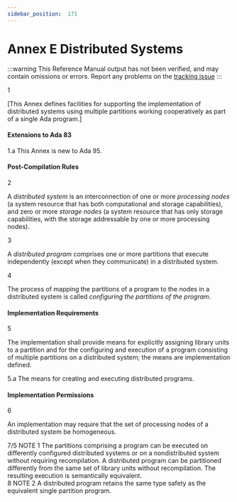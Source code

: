 ```yaml
---
sidebar_position:  171
---
```


# Annex E Distributed Systems

:::warning
This Reference Manual output has not been verified,
and may contain omissions or errors.
Report any problems on the [tracking issue](https://github.com/ada-lang-io/ada-lang-io/issues/20)
:::


<MarginText>1</MarginText>
<p>[This Annex defines facilities for supporting the implementation of distributed systems using multiple partitions working cooperatively as part of a single Ada program.] <br /></p>

<AnnotatedOnly>

#### Extensions to Ada 83

</AnnotatedOnly>
<AnnotatedOnly>
<MarginText>1.a</MarginText>
<Admonition type="aarm" aarm="note">
This Annex is new to Ada 95. <br />
</Admonition>
</AnnotatedOnly>


#### Post-Compilation Rules

<MarginText>2</MarginText>
<p>A <em>distributed system</em> is an interconnection of one or more <em>processing nodes</em> (a system resource that has both computational and storage capabilities), and zero or more <em>storage nodes</em> (a system resource that has only storage capabilities, with the storage addressable by one or more processing nodes).<br /></p>

<MarginText>3</MarginText>
<p>A <em>distributed program</em> comprises one or more partitions that execute independently (except when they communicate) in a distributed system.<br /></p>

<MarginText>4</MarginText>
<p>The process of mapping the partitions of a program to the nodes in a distributed system is called <em>configuring the partitions of the program</em>. <br /></p>


#### Implementation Requirements

<MarginText>5</MarginText>
<p>The implementation shall provide means for explicitly assigning library units to a partition and for the configuring and execution of a program consisting of multiple partitions on a distributed system; the means are implementation defined. <br /></p>

<AnnotatedOnly>
<MarginText>5.a</MarginText>
<Admonition type="aarm" aarm="implementation-defined">
<strong></strong>The means for creating and executing distributed programs.<br />
</Admonition>
</AnnotatedOnly>


#### Implementation Permissions

<MarginText>6</MarginText>
<p>An implementation may require that the set of processing nodes of a distributed system be homogeneous.<br /></p>

<AnnotatedOnly>
<MarginText>7/5</MarginText>
<MarginInfo items={["AI12-0440-1"]} />
<Admonition type="aarm" aarm="note">
NOTE 1   The partitions comprising a program can be executed on differently configured distributed systems or on a nondistributed system without requiring recompilation. A distributed program can be partitioned differently from the same set of library units without recompilation. The resulting execution is semantically equivalent.<br />
</Admonition>
</AnnotatedOnly>

<AnnotatedOnly>
<MarginText>8</MarginText>
<Admonition type="aarm" aarm="note">
NOTE 2   A distributed program retains the same type safety as the equivalent single partition program.<br />
</Admonition>
</AnnotatedOnly>

